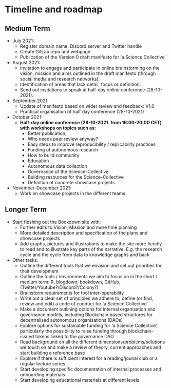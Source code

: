 # Timeline and roadmap

## Medium Term

* July 2021:
  - Register domain name, Discord server and Twitter handle
  - Create GitLab repo and webpage
  - Publication of the Version 0 draft manifesto for 'a Science Collective' 

* August 2021:
  - Invitation to engage and participate in online brainstorming on the vision, mission and aims outlined in the draft manifesto (through social media and research networks).
  - Identification of areas that lack detail, focus or definition.
  - Send out invitations to speak at half-day online conference (28-10-2021).

* September 2021:
  - Update of manifesto based on wider review and feedback: V1.0
  - Practical organisation of half day conference (28-10-2021)

* October 2021:
  - **Half-day online conference (28-10-2021. from 16:00-20:00 CET) with workshops on topics such as:**
    - Better publication, 
    - Who needs peer review anyway?
    - Easy steps to improve reproducibility / replicability practices
    - Funding of autonomous research
    - How to build community
    - Education
    - Autonomous data collection
    - Governance of the Science-Collective
    - Building resources for the Science-Collective
    - Definition of concrete showcase projects

* November-December 2021:
  - Work on showcase projects in the different teams

## Longer Term

* Start fleshing out the Bookdown site with:
  - Further edits to Vision, Mission and more time planning
  - More detailed description and specification of the plans and showcase projects
  - Add graphs, pictures and illustrations to make the site more fiendly to read and to illustrate key parts of the narrative. E.g. the research cycle and the cycle from data to knowledge graphs and back

* Other tasks:
  - Outline the different tools that we envision and set out priorities for their development
  - Outline the tools / environments we aim to focus on in the short / medium term: R, blogdown, bookdown, GitHub, (Twitter/Youtube?/Discord?/Colony?)
  - Brainstorm requirements for tool inter-operability
  - Write out a clear set of principles we adhere to, define (or find, review and edit) a code of conduct for 'a Science Collective'
  - Make a document outlining options for internal organisation and governance models, including Blockchain based structures for decentralised autonomous organisations (DAOs)
  - Explore options for sustainable funding for 'a Science Collective', particularly the possibility to raise funding through blockchain-issued tokens linked to the governance DAO
  - Read background on all the different dimensions/problems/solutions we touch on and make a review of theory, current approaches and start building a reference base
  - Explore if there is sufficient interest for a reading/jounal club or a regular lecture series
  - Start developing specific documentation of internal processes and onboarding materials
  - Start developing educational materials at different levels



